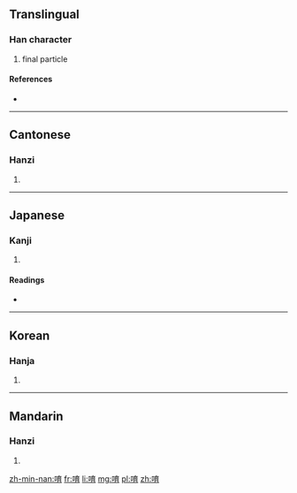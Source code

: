 {{also|唹}}
==Translingual==

===Han character===
{{Han char|rn=30|rad=口|as=08|sn=11|four=6002<sub>7</sub>|canj=口卜戈月 (RYIB)}}

# final particle

====References====
* {{Han ref|kx=0194.010|dkj=03772|dj=0414.080|hdz=10645.100|uh=5537|ud=21815|bh=ADF2|bd=44530}}

----

==Cantonese==

===Hanzi===
{{yue-hanzi|jyut=|y=yo1}}

# {{defn|lang=yue|sort=口08}}

----

==Japanese==

===Kanji===
{{ja-kanji|grade=|rs=口08}}

# {{defn|lang=ja|sort=口08}}

====Readings====
* {{ja-readings|on=[[よ]] (yo)|kun=[[わらう]] (warau)}}

----

==Korean==

===Hanja===
{{ko-hanja|hangeul=육|rv=yuk|mr=yuk}}

# {{defn|lang=ko|sort=口08}}

----

==Mandarin==

===Hanzi===
{{cmn-hanzi|pin=[[yō]] ([[yo1]])|wg=*<sup>1</sup>}}

# {{defn|lang=cmn|sort=口08}}

[[zh-min-nan:唷]]
[[fr:唷]]
[[li:唷]]
[[mg:唷]]
[[pl:唷]]
[[zh:唷]]